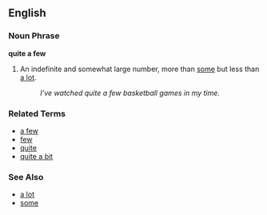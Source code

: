 ==English==

===Noun Phrase===
'''quite a few'''

# An indefinite and somewhat large number, more than [[some]] but less than [[a lot]].
#: ''I've watched quite a few basketball games in my time.''

===Related Terms===
*[[a few]]
*[[few]]
*[[quite]]
*[[quite a bit]]

===See Also===
*[[a lot]]
*[[some]]